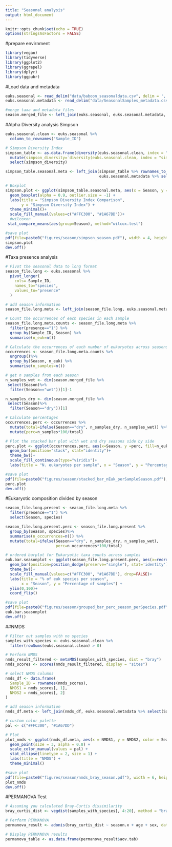 ---
title: "Seasonal analysis"
output: html_document
---

```{r setup, include=FALSE}

knitr::opts_chunk$set(echo = TRUE)
options(stringsAsFactors = FALSE)

```


#prepare envirnment
```{r}

library(vegan)
library(tidyverse)
library(ggplot2) 
library(ggrepel)
library(dplyr)
library(ggpubr)

```


#Load data and metadata
```{r}

euks.seasonal <- read_delim("data/baboon_seasonaldata.csv", delim = ',')
euks.seasonal.metadata <- read_delim("data/SeasonalSamples_metadata.csv", delim = ',')

#merge taxa and metadata files
season.merged_file <- left_join(euks.seasonal, euks.seasonal.metadata, by=c("Sample_ID"="Sample_ID"))

```

#Alpha Diversity analysis Simpson
```{r}

euks.seasonal.clean <- euks.seasonal %>% 
  column_to_rownames("Sample_ID")

# Simpson Diversity Index
simpson_table <- as.data.frame(diversity(euks.seasonal.clean, index = "simpson")) %>%
  mutate(simpson_diversity=`diversity(euks.seasonal.clean, index = "simpson")`) %>%
  select(simpson_diversity)

simpson_table.seasonal.meta <- left_join(simpson_table %>% rownames_to_column("Sample_ID"), 
                                         euks.seasonal.metadata %>% select(Sample_ID, Season))

# Boxplot 
simpson.plot <- ggplot(simpson_table.seasonal.meta, aes(x = Season, y = simpson_diversity, fill= Season)) +
  geom_boxplot(alpha = 0.9, outlier.size = -1) +
  labs(title = "Simpson Diversity Index Comparison",
       y = "Simpson Diversity Index") +
  theme_minimal()+
  scale_fill_manual(values=c("#FFC300", "#1A67DD"))+
  #wilcoxon
 stat_compare_means(aes(group=Season), method="wilcox.test")

#save plot
pdf(file=paste0("figures/season/simpson_season.pdf"), width = 4, height=4)
simpson.plot
dev.off()

```

#Taxa presence analysis
```{r}

# Pivot the seasonal data to long format
season_file.long <- euks.seasonal %>%
  pivot_longer(
    cols=-Sample_ID,
    names_to="species",
    values_to="presence"
  )

# add season information
season_file.long.meta <- left_join(season_file.long, euks.seasonal.metadata %>% select(Sample_ID, Season))

# Count the occurrences of each species in each sample
season_file.long.meta.counts <- season_file.long.meta %>%
  filter(presence=="1") %>%
  group_by(Sample_ID, Season) %>%
  summarise(n_euk=n())

# Calculate the occurrences of each number of eukaryotes across seasons
occurrences <- season_file.long.meta.counts %>%
  ungroup()%>%
  group_by(Season, n_euk) %>%
  summarise(n_samples=n())

# get n samples from each season
n_samples_wet <- dim(season.merged_file %>%
 select(Season)%>%
  filter(Season=="wet"))[1]-1

n_samples_dry <- dim(season.merged_file %>%
 select(Season)%>%
  filter(Season=="dry"))[1]

# Calculate percentages
occurrences.perc <- occurrences %>%
  mutate(total=ifelse(Season=="dry", n_samples_dry, n_samples_wet)) %>%
  mutate(perc=n_samples*100/total)

# Plot the stacked bar plot with wet and dry seasons side by side
perc.plot <- ggplot(occurrences.perc, aes(x=Season, y =perc, fill=n_euk))+
  geom_bar(position="stack", stat="identity")+
  theme_bw()+
  scale_fill_continuous(type="viridis")+
  labs(title = "N. eukaryotes per sample", x = "Season", y = "Percentage of Samples")

#save plot
pdf(file=paste0("figures/season/stacked_bar_nEuk_perSampleSeason.pdf"), width = 3, height=3.5)
perc.plot
dev.off()

```

#Eukaryotic composition divided by season
```{r}

season_file.long.present <- season_file.long.meta %>%
  filter(presence=="1") %>%
  select(Season, species)

season_file.long.present.perc <- season_file.long.present %>%
  group_by(Season, species)%>%
  summarise(n_occurrences=n()) %>%
  mutate(total=ifelse(Season=="dry", n_samples_dry, n_samples_wet),
                      perc=n_occurrences*100/total)

# ordered barplot for Eukaryotic taxa counts across samples
euk.bar.seasonplot <- ggplot(season_file.long.present.perc, aes(x=reorder(species, perc), y=perc, fill=Season))+
  geom_bar(position=position_dodge(preserve="single"), stat='identity')+
  theme_bw()+
  scale_fill_manual(values=c("#FFC300", "#1A67DD"), drop=FALSE)+
  labs(title = "% of euk species per season", 
       x = "Season", y = "Percentage of samples") +
  ylim(0,100)+
  coord_flip()

#save plot
pdf(file=paste0("figures/season/grouped_bar_perc_season_perSpecies.pdf"), width = 8.4, height=3.5)
euk.bar.seasonplot
dev.off()

```

##NMDS
```{r}

# Filter out samples with no species
samples_with_species <- euks.seasonal.clean %>%
  filter(rowSums(euks.seasonal.clean) > 0)

# Perform NMDS
nmds_result_filtered <- metaMDS(samples_with_species, dist = "bray")
nmds_scores <- scores(nmds_result_filtered, display = "sites")

# select NMDS columns
nmds_df <- data.frame(
  Sample_ID = rownames(nmds_scores),
  NMDS1 = nmds_scores[, 1],  
  NMDS2 = nmds_scores[, 2]  
)

# add season information
nmds_df.meta <- left_join(nmds_df, euks.seasonal.metadata %>% select(Sample_ID, Season))

# custom color palette
pal <- c("#FFC300", "#1A67DD")

# Plot 
plot_nmds <- ggplot(nmds_df.meta, aes(x = NMDS1, y = NMDS2, color = Season)) +
  geom_point(size = 3, alpha = 0.8) +
  scale_color_manual(values = pal) +
  stat_ellipse(linetype = 2, size = 1) +
  labs(title = "NMDS") +
  theme_minimal()

#save plot
pdf(file=paste0("figures/season/nmds_bray_season.pdf"), width = 6, height=4)
plot_nmds
dev.off()

```


#PERMANOVA Test
```{r}

# Assuming you calculated Bray-Curtis dissimilarity
bray_curtis_dist <- vegdist(samples_with_species[, 4:20], method = "bray")

# Perform PERMANOVA
permanova_result <- adonis(bray_curtis_dist ~ season.x + age + sex, data = samples_with_species)

# Display PERMANOVA results
permanova_table <- as.data.frame(permanova_result$aov.tab)

```

